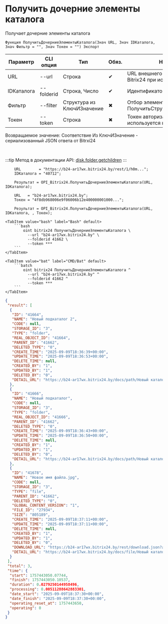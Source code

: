 ﻿---
sidebar_position: 7
description: Получить дочерние элементы каталога и другие функции для работы с Bitrix24 в Открытом пакете интеграций - бесплатной open-source библиотеке интеграций для 1С:Предприятие 8, OneScript и CLI
keywords: [1C, 1С, 1С:Предприятие, 1С:Предприятие 8.3, API, Интеграция, Сервисы, Обмен, OneScript, CLI, Bitrix24]
---


# Получить дочерние элементы каталога
 Получает дочерние элементы каталога



`Функция ПолучитьДочерниеЭлементыКаталога(Знач URL, Знач IDКаталога, Знач Фильтр = "", Знач Токен = "") Экспорт`

  | Параметр | CLI опция | Тип | Обяз. | Назначение |
  |-|-|-|-|-|
  | URL | --url | Строка | &#x2714; | URL внешнего вебхука или адрес Bitrix24 при использовании токена |
  | IDКаталога | --folderid | Строка, Число | &#x2714; | Идентификатор каталога |
  | Фильтр | --filter | Структура из КлючИЗначение | &#x2716; | Отбор элементов (См. ПолучитьСтруктуруФильтраКаталога) |
  | Токен | --token | Строка | &#x2716; | Токен авторизации, если используется не вебхук |

  
  Возвращаемое значение:   Соответствие Из КлючИЗначение - сериализованный JSON ответа от Bitrxi24

<br/>

:::tip
Метод в документации API: [disk.folder.getchildren](https://dev.1c-bitrix.ru/rest_help/disk/folder/disk_folder_getchildren.php)
:::
<br/>



```bsl title="Пример использования для 1С:Предприятие/OneScript"
    URL        = "https://b24-ar17wx.bitrix24.by/rest/1/h0m...";
    IDКаталога = "40712";

    Результат = OPI_Bitrix24.ПолучитьДочерниеЭлементыКаталога(URL, IDКаталога);

    URL   = "b24-ar17wx.bitrix24.by";
    Токен = "4f8db968006e9f06006b12e400000001000...";

    Результат = OPI_Bitrix24.ПолучитьДочерниеЭлементыКаталога(URL, IDКаталога, , Токен);
```
    

 <Tabs>
  
    <TabItem value="bash" label="Bash" default>
        ```bash
            oint bitrix24 ПолучитьДочерниеЭлементыКаталога \
              --url "b24-ar17wx.bitrix24.by" \
              --folderid 41662 \
              --token ***
        ```
    </TabItem>
  
    <TabItem value="bat" label="CMD/Bat" default>
        ```batch
            oint bitrix24 ПолучитьДочерниеЭлементыКаталога ^
              --url "b24-ar17wx.bitrix24.by" ^
              --folderid 41662 ^
              --token ***
        ```
    </TabItem>
</Tabs>


```json title="Результат"
{
 "result": [
  {
   "ID": "41664",
   "NAME": "Новый подкаталог 2",
   "CODE": null,
   "STORAGE_ID": "3",
   "TYPE": "folder",
   "REAL_OBJECT_ID": "41664",
   "PARENT_ID": "41662",
   "DELETED_TYPE": "0",
   "CREATE_TIME": "2025-09-09T18:36:39+00:00",
   "UPDATE_TIME": "2025-09-09T18:36:53+00:00",
   "DELETE_TIME": null,
   "CREATED_BY": "1",
   "UPDATED_BY": "1",
   "DELETED_BY": "0",
   "DETAIL_URL": "https://b24-ar17wx.bitrix24.by/docs/path/Новый каталог/Новый подкаталог 2"
  },
  {
   "ID": "41666",
   "NAME": "Новый подкаталог",
   "CODE": null,
   "STORAGE_ID": "3",
   "TYPE": "folder",
   "REAL_OBJECT_ID": "41666",
   "PARENT_ID": "41662",
   "DELETED_TYPE": "0",
   "CREATE_TIME": "2025-09-09T18:36:43+00:00",
   "UPDATE_TIME": "2025-09-09T18:36:50+00:00",
   "DELETE_TIME": null,
   "CREATED_BY": "1",
   "UPDATED_BY": "1",
   "DELETED_BY": "0",
   "DETAIL_URL": "https://b24-ar17wx.bitrix24.by/docs/path/Новый каталог/Новый подкаталог"
  },
  {
   "ID": "41678",
   "NAME": "Новое имя файла.jpg",
   "CODE": null,
   "STORAGE_ID": "3",
   "TYPE": "file",
   "PARENT_ID": "41662",
   "DELETED_TYPE": "0",
   "GLOBAL_CONTENT_VERSION": "1",
   "FILE_ID": "27934",
   "SIZE": "805189",
   "CREATE_TIME": "2025-09-09T18:37:11+00:00",
   "UPDATE_TIME": "2025-09-09T18:37:11+00:00",
   "DELETE_TIME": null,
   "CREATED_BY": "1",
   "UPDATED_BY": "1",
   "DELETED_BY": "0",
   "DOWNLOAD_URL": "https://b24-ar17wx.bitrix24.by/rest/download.json?auth=ef7fc068006e9f06006b12e400000001000007ed6f3d01800e0af50222c0e3c75d75fe&token=disk%7CaWQ9NDE2NzgmXz05Q2U0Q0p0M0M3R1JTRXZaeFJaV0xidjBiNHZFMHpNSA%3D%3D%7CImRvd25sb2FkfGRpc2t8YVdROU5ERTJOemdtWHowNVEyVTBRMHAwTTBNM1IxSlRSWFphZUZKYVYweGlkakJpTkhaRk1IcE5TQT09fGVmN2ZjMDY4MDA2ZTlmMDYwMDZiMTJlNDAwMDAwMDAxMDAwMDA3ZWQ2ZjNkMDE4MDBlMGFmNTAyMjJjMGUzYzc1ZDc1ZmUi.M2Gx0t5FDvw9CoI%2B7NFfbEssoJbmUUOz%2BE21UENXVnk%3D",
   "DETAIL_URL": "https://b24-ar17wx.bitrix24.by/docs/file/Новый каталог/Новое имя файла.jpg"
  }
 ],
 "total": 3,
 "time": {
  "start": 1757443050.07744,
  "finish": 1757443050.10537,
  "duration": 0.0279250144958496,
  "processing": 0.00511288642883301,
  "date_start": "2025-09-09T18:37:30+00:00",
  "date_finish": "2025-09-09T18:37:30+00:00",
  "operating_reset_at": 1757443650,
  "operating": 0
 }
}
```
